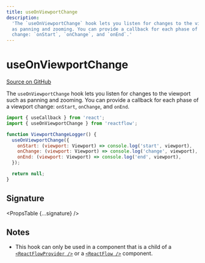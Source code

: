 ```yaml
---
title: useOnViewportChange
description:
  'The `useOnViewportChange` hook lets you listen for changes to the viewport such
  as panning and zooming. You can provide a callback for each phase of a viewport
  change: `onStart`, `onChange`, and `onEnd`.'
---
```



# useOnViewportChange

[Source on GitHub](https://github.com/wbkd/react-flow/blob/bacaa99c73b347856f63c5d495f5a0829be1e431/packages/core/src/hooks/useOnViewportChange.ts/#L12)

The `useOnViewportChange` hook lets you listen for changes to the viewport such
as panning and zooming. You can provide a callback for each phase of a viewport
change: `onStart`, `onChange`, and `onEnd`.

```jsx
import { useCallback } from 'react';
import { useOnViewportChange } from 'reactflow';

function ViewportChangeLogger() {
  useOnViewportChange({
    onStart: (viewport: Viewport) => console.log('start', viewport),
    onChange: (viewport: Viewport) => console.log('change', viewport),
    onEnd: (viewport: Viewport) => console.log('end', viewport),
  });

  return null;
}
```

## Signature

<PropsTable {...signature} />

## Notes

- This hook can only be used in a component that is a child of a
  [`<ReactFlowProvider />`](/api-reference/react-flow-provider) or a
  [`<ReactFlow />`](/api-reference/react-flow) component.

